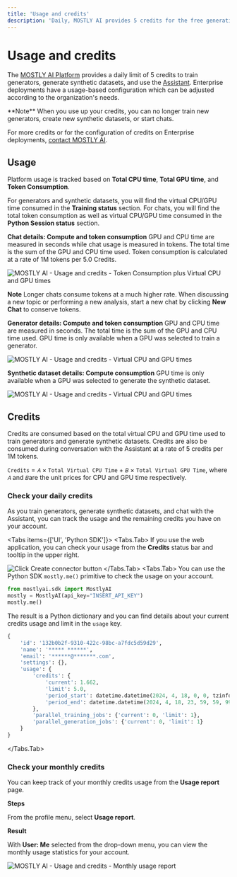 ```yaml
---
title: 'Usage and credits'
description: 'Daily, MOSTLY AI provides 5 credits for the free generation of synthetic data points. 1 credits equals 1 million synthetic data points. 5 credits equals 1 million chat tokens.'
---
```



# Usage and credits

The [MOSTLY AI Platform](https://app.mostly.ai) provides a daily limit of 5 credits to train generators, generate synthetic datasets, and use the [Assistant](./assistant.mdx). Enterprise deployments have a usage-based configuration which can be adjusted according to the organization's needs.

<CustomCallout>
**Note**
When you use up your credits, you can no longer train new generators, create new synthetic datasets, or start chats.

For more credits or for the configuration of credits on Enterprise deployments, [contact MOSTLY AI](https://mostly.ai/contact).

</CustomCallout>

## Usage

Platform usage is tracked based on **Total CPU time**, **Total GPU time**, and **Token Consumption**.

For generators and synthetic datasets, you will find the virtual CPU/GPU time consumed in the **Training status** section. For chats, you will find the total token consumption as well as virtual CPU/GPU time consumed in the **Python Session status** section.

**Chat details: Compute and token consumption**
GPU and CPU time are measured in seconds while chat usage is measured in tokens. The total time is the sum of the GPU and CPU time used. Token consumption is calculated at a rate of 1M tokens per 5.0 Credits.

<Image src="/docimages/usage/g-virtual-cpu-gpu-times-with-tokens.webp" alt="MOSTLY AI - Usage and credits - Token Consumption plus Virtual CPU and GPU times" width={800} height={500} />

<CustomCallout>**Note** Longer chats consume tokens at a much higher rate. When discussing a new topic or performing a new analysis, start a new chat by clicking **New Chat** to conserve tokens.</CustomCallout>

**Generator details: Compute and token consumption**
GPU and CPU time are measured in seconds. The total time is the sum of the GPU and CPU time used. GPU time is only available when a GPU was selected to train a generator.

<Image src="/docimages/usage/g-virtual-cpu-gpu-times.webp" alt="MOSTLY AI - Usage and credits - Virtual CPU and GPU times" width={800} height={500} />

**Synthetic dataset details: Compute consumption**
GPU time is only available when a GPU was selected to generate the synthetic dataset.

<Image src="/docimages/usage/sd-virtual-cpu-gpu-times.webp" alt="MOSTLY AI - Usage and credits - Virtual CPU and GPU times" width={800} height={500} />

## Credits

Credits are consumed based on the total virtual CPU and GPU time used to train generators and generate synthetic datasets. Credits are also be consumed during conversation with the Assistant at a rate of 5 credits per 1M tokens.

`Credits` = `𝐴` × `Total Virtual CPU Time` + `𝐵` × `Total Virtual GPU Time`, where `𝐴` and `𝐵`are the unit prices for CPU and GPU time respectively.

### Check your daily credits

As you train generators, generate synthetic datasets, and chat with the Assistant, you can track the usage and the remaining credits you have on your account.

<Tabs items={['UI', 'Python SDK']}>
<Tabs.Tab>
If you use the web application, you can check your usage from the **Credits** status bar and tooltip in the upper right.

<Image
    src="/docimages/usage/usage-credits-dropdown.webp"
    alt="Click Create connector button"
    width={800}
    height={500}
/>
</Tabs.Tab>
<Tabs.Tab>
You can use the Python SDK `mostly.me()` primitive to check the usage on your account.
```python filename="python" copy
from mostlyai.sdk import MostlyAI
mostly = MostlyAI(api_key="INSERT_API_KEY")
mostly.me()
```
The result is a Python dictionary and you can find details about your current credits usage and limit in the `usage` key.

```python {6-11}
{
    'id': '132b0b2f-9310-422c-98bc-a7fdc5d59d29',
    'name': '***** ******',
    'email': '******@*******.com',
    'settings': {},
    'usage': {
        'credits': {
            'current': 1.662,
            'limit': 5.0,
            'period_start': datetime.datetime(2024, 4, 18, 0, 0, tzinfo=TzInfo(UTC)),
            'period_end': datetime.datetime(2024, 4, 18, 23, 59, 59, 999999, tzinfo=TzInfo(UTC))
        },
        'parallel_training_jobs': {'current': 0, 'limit': 1},
        'parallel_generation_jobs': {'current': 0, 'limit': 1}
    }
}
```

</Tabs.Tab>
</Tabs>

### Check your monthly credits

You can keep track of your monthly credits usage from the **Usage report** page.

**Steps**

From the profile menu, select **Usage report**.

**Result**

With **User: Me** selected from the drop-down menu, you can view the monthly usage statistics for your account.

<Image src="/docimages/usage/monthly-usage-report.webp" alt="MOSTLY AI - Usage and credits - Monthly usage report" width={800} height={500} />
